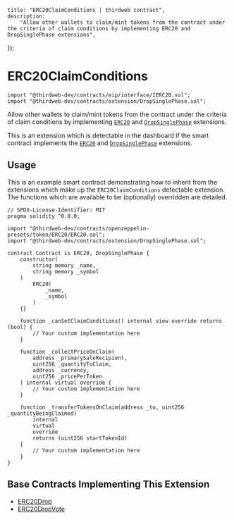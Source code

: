 
	title: "ERC20ClaimConditions | thirdweb contract",
	description:
		"Allow other wallets to claim/mint tokens from the contract under the criteria of claim conditions by implementing ERC20 and DropSinglePhase extensions",
});

# ERC20ClaimConditions

```solidity
import "@thirdweb-dev/contracts/eip/interface/IERC20.sol";
import "@thirdweb-dev/contracts/extension/DropSinglePhase.sol";
```

Allow other wallets to claim/mint tokens from the contract under the criteria of claim conditions by
implementing [`ERC20`](/contracts/build/extensions/erc-20/ERC20) and [`DropSinglePhase`](/contracts/build/extensions/general/DropSinglePhase) extensions.

This is an extension which is detectable in the dashboard if the smart contract implements the
[`ERC20`](/contracts/build/extensions/erc-20/ERC20) and [`DropSinglePhase`](/contracts/build/extensions/general/DropSinglePhase) extensions.

<GithubButtonLink href="https://github.com/thirdweb-dev/contracts/blob/main/contracts/extension/DropSinglePhase.sol" />

## Usage

This is an example smart contract demonstrating how to inherit from the extensions which make up the `ERC20ClaimConditions` detectable extension.
The functions which are available to be (optionally) overridden are detailed.

```solidity
// SPDX-License-Identifier: MIT
pragma solidity ^0.8.0;

import "@thirdweb-dev/contracts/openzeppelin-presets/token/ERC20/ERC20.sol";
import "@thirdweb-dev/contracts/extension/DropSinglePhase.sol";

contract Contract is ERC20, DropSinglePhase {
    constructor(
        string memory _name,
        string memory _symbol
    )
        ERC20(
            _name,
            _symbol
        )
    {}

    function _canSetClaimConditions() internal view override returns (bool) {
        // Your custom implementation here
    }

    function _collectPriceOnClaim(
        address _primarySaleRecipient,
        uint256 _quantityToClaim,
        address _currency,
        uint256 _pricePerToken
    ) internal virtual override {
        // Your custom implementation here
    }

    function _transferTokensOnClaim(address _to, uint256 _quantityBeingClaimed)
        internal
        virtual
        override
        returns (uint256 startTokenId)
    {
        // Your custom implementation here
    }
}
```

## Base Contracts Implementing This Extension

- [ERC20Drop](/contracts/build/base-contracts/erc-20/drop)
- [ERC20DropVote](/contracts/build/base-contracts/erc-20/drop-vote)
